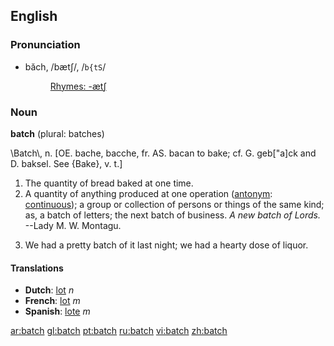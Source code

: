 ==English==
===Pronunciation===
*băch, /bætʃ/, /<tt>b{tS</tt>/
*:[[Rhymes:English:-ætʃ|Rhymes: -ætʃ]]

=== Noun ===
'''batch''' (plural: batches)

<nowiki>\Batch\,</nowiki> n. [OE. bache, bacche, fr. AS. bacan to bake; cf.
G. geb["a]ck and D. baksel. See {Bake}, v. t.]
#The quantity of bread baked at one time.
#A quantity of anything produced at one operation ([[antonym]]: [[continuous]]); a group or collection of persons or things of the same kind; as, a batch of letters; the next batch of business. ''A new batch of Lords.'' --Lady M. W. Montagu.
# {{vulgar}} We had a pretty batch of it last night; we had a hearty dose of liquor.

====Translations====
*'''Dutch''': [[lot]] ''n''
*'''French''': [[lot]] ''m''
*'''Spanish''': [[lote]] ''m''

[[ar:batch]]
[[gl:batch]]
[[pt:batch]]
[[ru:batch]]
[[vi:batch]]
[[zh:batch]]
